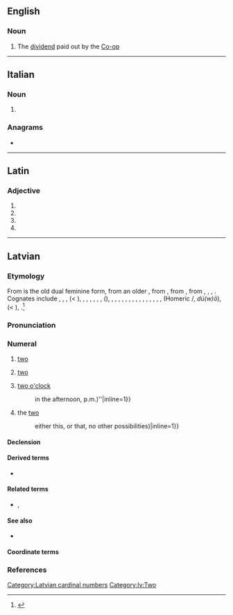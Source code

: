 {{also|diví}}
==English==

===Noun===
{{en-noun}}

# {{lb|en|British|informal|dated}} The [[dividend]] paid out by the [[Co-op]]

----

==Italian==

===Noun===
{{head|it|noun plural form|g=m}}

# {{plural of|divo|lang=it}}

===Anagrams===
* {{l|it|vidi}}

----

==Latin==

===Adjective===
{{la-adj-form|dīvī}}

# {{inflection of|dīvus||nom|m|p|lang=la}}
# {{inflection of|dīvus||gen|m|s|lang=la}}
# {{inflection of|dīvus||gen|n|s|lang=la}}
# {{inflection of|dīvus||voc|m|p|lang=la}}

----

==Latvian==

===Etymology===
From {{cog|lv|divi}} is the old dual feminine form, from an older {{m|lv||*duwi}}, from {{m|lv||*duwu}}, from {{etyl|bat-pro|lv}} {{m|ine-bsl-pro|*duwō}}, from {{etyl|ine-pro|lv}} {{m|ine-pro|*dwóh₁}}, {{m|ine-pro|*dwóu||two (masc.)}}, {{m|ine-pro|*dwéi}}, {{m|ine-pro|*dwái||two (fem., neut.)}}. Cognates include {{etyl|lt|-}} {{m|lv|du}}, {{m|lv|dvi}}, {{cog|prg|dwai}}, {{cog|xsv|duo}} (< {{m|xsv|*dwuo}}), {{cog|cu|дъва}}, {{cog|cu|дъвѣ}}, {{etyl|ru|-}}, {{etyl|be|-}}, {{etyl|uk|-}}, {{etyl|bg|-}} {{m|ru|два}}, {{m|ru|две}} ({{cog|uk|дві||(fem.)}}), {{cog|cs|dva}}, {{m|cs|dvě}}, {{cog|pl|dwa}}, {{m|pl|dwie}}, {{cog|got|𐍄𐍅𐌰𐌹}}, {{m|got|𐍄𐍅𐍉𐍃}}, {{m|got|𐍄𐍅𐌰}}, {{cog|goh|zwēne}}, {{m|goh|zwā}}, {{m|goh|zwō}}, {{m|goh|zwei}}, {{cog|de|zwei}}, {{cog|en|two}}, {{cog|sa|द्व|tr=dvá}}, {{cog|grc|δύο}}, {{m|grc|δύω}} (Homeric {{m|grc|δύω}}/{{m|grc|δύϝω}}, ''dú(w)ō''), {{cog|la|duo}} (< {{m|la|*duō}}), {{m|la|duae}}.<ref>{{R:lv:LEV}}</ref>

===Pronunciation===
{{cardinalbox|lv|1|2|3|viens|trīs|ord=otrais|mult=divreiz|opt=[[nominal|Nominal]]|optx=divnieks|wplink=2 (skaitlis)}}
{{audio|lv-riga-divi.ogg|lang=lv}}

===Numeral===
{{lv-card num}}

# [[two]] {{gloss|the [[cipher]], the [[cardinal number]] [[two]]}}
#: {{ux|lv|viens, '''divi''', trīs|one, '''two''', three (counting)|inline=1}}
#: {{ux|lv|divreiz '''divi''' ir četri|two times '''two''' is four|inline=1}}
# [[two]] {{gloss|an [[amount]] equal to [[two]]}}
#: {{ux|lv|mēs bijām '''divi'''|we were '''two'''|inline=1}}
#: {{ux|lv|'''divi''' āboli|'''two''' apples|inline=1}}
#: {{ux|lv|'''divu''' gadu darbs|'''two''' years' work|inline=1}}
#: {{ux|lv|nopirt '''divus''' kilogramus miltu|to buy '''two''' kilos of flour|inline=1}}
#: {{ux|lv|uzrakstīt romāna '''divas''' nodaļas|to write '''two''' chapters of a novel|inline=1}}
#: {{ux|lv|ierasties pēc '''divām''' stundām|to come in, after '''two''' hours|inline=1}}
#: {{ux|lv|aizbraukt uz '''diviem''' gadiem|to leave for '''two''' years|inline=1}}
# [[two o'clock]] {{gloss|a [[moment]] in [[time]]; [[two]] [[hour]]s after [[midnight]], or after [[noon]]}}
#: {{ux|lv|pulkstenis ir '''divi'''|it is '''two o'clock'''|inline=1}}
#: {{ux|lv|atnākt '''divos'''|to arrive '''at two o'clock'''|inline=1}}
#: {{ux|lv|ap pulksten '''diviem''' naktī|around '''two o'clock''' at night|inline=1}}
#: {{ux|lv|sanāksme sākas '''divos''' pēc pusdienas|the meeting starts at '''two o'clock''' after lunch ({{=}} in the afternoon, p.m.)''|inline=1}}
# the [[two]] {{gloss|[[two]] [[previously]] [[mention]]ed [[people]], [[objects]], etc.}}
#: {{ux|lv|trīs puiši; viens darina zarus, divi zāģē|three guys; one is doing the branches, '''the (other) two''' are sawing|inline=1}}
#: {{ux|lv|viens no '''diviem'''|one of '''the two''' ({{=}} either this, or that, no other possibilities)|inline=1}}
#: {{ux|lv|pa '''diviem''' mums tur stundas laikā viss būs kārtībā|'''the two''' of us will put everything in order there in one hour|inline=1}}

====Declension====
{{lv-decl-card-num|div}}

====Derived terms====
* {{l|lv|divskanis}}

====Related terms====
* {{l|lv|dvīnis}}, {{l|lv|dvīne}}

====See also====
* {{l|lv|skaitlis}}

====Coordinate terms====
{{lv-cardinals}}

===References===
<references />

[[Category:Latvian cardinal numbers]]
[[Category:lv:Two]]